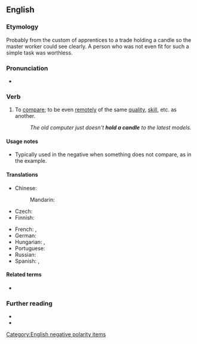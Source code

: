 ==English==

===Etymology===
Probably from the custom of apprentices to a trade holding a candle so the master worker could see clearly. A person who was not even fit for such a simple task was worthless.

===Pronunciation===
* {{audio|en|en-au-hold a candle.ogg|Audio (AU)}}

===Verb===
{{en-verb|hold<,,held> a candle}}

# {{lb|en|idiomatic}} To [[compare]]; to be even [[remote]]ly of the same [[quality]], [[skill]], etc. as another.
#: ''The old computer just doesn't '''hold a candle''' to the latest models.''

====Usage notes====
* Typically used in the negative when something does not compare, as in the example.

====Translations====
{{trans-top|be even remotely of the same quality}}
* Chinese:
*: Mandarin: {{t+|cmn|望其项背|sc=Hani}}
* Czech: {{t|cs|sahat po kotníky}}
* Finnish: {{t+|fi|pärjätä}}
{{trans-mid}}
* French: {{t+|fr|faire le poids}}, {{t|fr|arriver à la cheville}}
* German: {{t+|de|jemandem nicht das Wasser reichen können}}
* Hungarian: {{t|hu|nem lehet egy napon említeni}} {{qualifier|negative}}, {{t|hu|a kisujjával sem ér fel}} {{qualifier|negative, of people}}
* Portuguese: {{t|pt|chegar aos pés}}
* Russian: {{t+|ru|в подмётки не годи́ться}} {{qualifier|not (even) suitable for soles}}
* Spanish: {{t|es|llegar a la suela del zapato}}, {{t|es|llegar a los talones}}
{{trans-bottom}}

====Related terms====
* {{l|en|hold a candle for}}

===Further reading===
* {{R:Macmillan|not hold a candle to}}
* {{R:Merriam-Webster Online|hold}}

[[Category:English negative polarity items]]